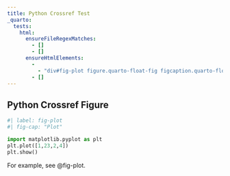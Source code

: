 ```yaml
---
title: Python Crossref Test
_quarto:
  tests:
    html:
      ensureFileRegexMatches:
        - []
        - []
      ensureHtmlElements:
        - 
          - "div#fig-plot figure.quarto-float-fig figcaption.quarto-float-caption"
        - []
---
```


## Python Crossref Figure

```python
#| label: fig-plot
#| fig-cap: "Plot"

import matplotlib.pyplot as plt
plt.plot([1,23,2,4])
plt.show()
```

For example, see @fig-plot.